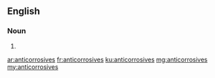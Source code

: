 ==English==

===Noun===
{{head|en|plural}}

# {{plural of|anticorrosive|lang=en|nocat=1}}

[[ar:anticorrosives]]
[[fr:anticorrosives]]
[[ku:anticorrosives]]
[[mg:anticorrosives]]
[[my:anticorrosives]]